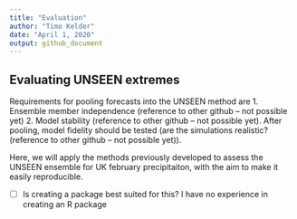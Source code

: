 ```yaml
---
title: "Evaluation"
author: "Timo Kelder"
date: "April 1, 2020"
output: github_document 
---
```

  
## Evaluating UNSEEN extremes
Requirements for pooling forecasts into the UNSEEN method are 1. Ensemble member independence (reference to other github -- not possible yet) 2. Model stability (reference to other github -- not possible yet). After pooling, model fidelity should be tested (are the simulations realistic? (reference to other github -- not possible yet)). 

Here, we will apply the methods previously developed to assess the UNSEEN ensemble for UK february precipitaiton, with the aim to make it easily reproducible.  

- [ ] Is creating a package best suited for this? I have no experience in creating an R package



